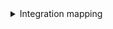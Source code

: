 <details>

<summary> Integration mapping </summary>

```yaml showLineNumbers
resources:
  - kind: group-with-members # replace with `project-with-members` to retrieve members from projects
    selector:
      query: 'true'
      includeBotMembers: 'true'
      includeInheritedMembers: 'true'
    port:
      itemsToParse: .__members
      entity:
        mappings:
          identifier: .item.username
          title: .item.name
          blueprint: '"gitlabMember"'
          properties:
            link: .item.web_url
            state: .item.state
            email: .item.email
            locked: .item.locked
```
</details>